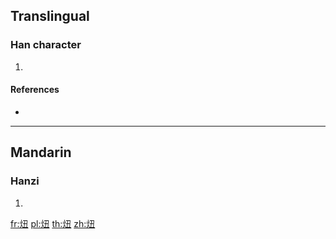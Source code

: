 {{character info/new}}
==Translingual==

===Han character===
{{Han char|rn=86|rad=火|as=04|sn=8|four=97815|canj=FNG|ids=⿰火丑}}

# {{defn|Han|sort=火04}}

====References====
* {{Han ref|kx=0666.310|dkj=18895|dj=1076.080|hdz=32194.040|uh=7084|ud=28804|bh=CD55|bd=52565}}

----

==Mandarin==

===Hanzi===
{{cmn-hanzi|pin=[[niǔ]] ([[niu3]])|wg=niu<sup>3</sup>}}

# {{defn|lang=cmn|sort=火04}}

[[fr:炄]]
[[pl:炄]]
[[th:炄]]
[[zh:炄]]